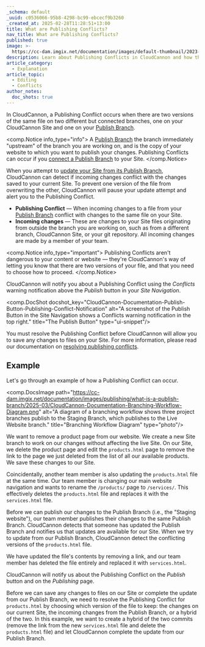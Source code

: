 ```yaml
---
_schema: default
_uuid: c0536066-95b8-4298-bc99-ebcecf9b3260
_created_at: 2025-02-28T11:28:51+13:00
title: What are Publishing Conflicts?
nav_title: What are Publishing Conflicts?
published: true
image: >-
  https://cc-dam.imgix.net/documentation/images/default-thumbnail/2023-Q4/CloudCannon-Documentation-Thumbnail.png
description: Learn about Publishing Conflicts in CloudCannon and how they occur.
article_category:
  - Explanation
article_topic:
  - Editing
  - Conflicts
author_notes:
  doc_shots: true
---
```

In CloudCannon, a Publishing Conflict occurs when there are two versions of the same file on two different but connected branches, one on your CloudCannon Site and one on your [Publish Branch](/documentation/articles/what-is-a-publish-branch/).

<comp.Notice info_type="info">
  A [Publish Branch](/documentation/articles/what-is-a-publish-branch/) the branch immediately "upstream" of the branch you are working on, and is the copy of your website to which you want to publish your changes. Publishing Conflicts can occur if you <a href="/documentation/articles/connect-a-publish-branch/" target="_blank" rel="noopener">connect a Publish Branch</a> to your Site.
</comp.Notice>

When you attempt to [update your Site from its Publish Branch](/documentation/articles/update-from-a-publish-branch/), CloudCannon can detect if incoming changes conflict with the changes saved to your current Site. To prevent one version of the file from overwriting the other, CloudCannon will pause your update attempt and alert you to the Publishing Conflict.

* **Publishing Conflict** — When incoming changes to a file from your [Publish Branch](/documentation/articles/what-is-a-publish-branch/) conflict with changes to the same file on your Site.
* **Incoming changes** — These are changes to your Site files originating from outside the branch you are working on, such as from a different branch, CloudCannon Site, or your git repository. All incoming changes are made by a member of your team.

<comp.Notice info_type="important">
  Publishing Conflicts aren't dangerous to your content or website — they're CloudCannon's way of letting you know that there are two versions of your file, and that you need to choose how to proceed.
</comp.Notice>

CloudCannon will notify you about a Publishing Conflict using the *Conflicts* warning notification above the *Publish* button in your *Site Navigation*.

<comp.DocShot docshot_key="CloudCannon-Documentation-Publish-Button-Publishing-Conflict-Notification" alt="A screenshot of the Publish Button in the Site Navigation shows a Conflicts warning notification in the top right." title="The Publish Button" type="ui-snippet"/>

You must resolve the Publishing Conflict before CloudCannon will allow you to save any changes to files on your Site. For more information, please read our documentation on <a href="/documentation/articles/resolve-publishing-conflicts/" target="_blank" rel="noopener">resolving publishing conflicts</a>.

## Example

Let's go through an example of how a Publishing Conflict can occur.

<comp.DocsImage path="https://cc-dam.imgix.net/documentation/images/publishing/what-is-a-publish-branch/2025-03/CloudCannon-Documentation-Branching-Workflow-Diagram.png" alt="A diagram of a branching workflow shows three project branches publish to the Staging Branch, which publishes to the Live Website branch." title="Branching Workflow Diagram" type="photo"/>

We want to remove a product page from our website. We create a new Site branch to work on our changes without affecting the live Site. On our Site, we delete the product page and edit the `products.html` page to remove the link to the page we just deleted from the list of all our available products. We save these changes to our Site.

Coincidentally, another team member is also updating the `products.html` file at the same time. Our team member is changing our main website navigation and wants to rename the `/products/` page to `/services/`. This effectively deletes the `products.html` file and replaces it with the `services.html` file.

Before we can publish our changes to the Publish Branch (i.e., the "Staging website"), our team member publishes their changes to the same Publish Branch.  CloudCannon detects that someone has updated the Publish Branch and notifies us that updates are available for our Site. When we try to update from our Publish Branch, CloudCannon detect the conflicting versions of the `products.html` file.

We have updated the file's contents by removing a link, and our team member has deleted the file entirely and replaced it with `services.html`.

CloudCannon will notify us about the Publishing Conflict on the *Publish* button and on the *Publishing* page.

Before we can save any changes to files on our Site or complete the update from our Publish Branch, we need to resolve the Publishing Conflict for `products.html` by choosing which version of the file to keep: the changes on our current Site, the incoming changes from the Publish Branch, or a hybrid of the two. In this example, we want to create a hybrid of the two commits (remove the link from the new `services.html` file and delete the `products.html` file) and let CloudCannon complete the update from our Publish Branch.